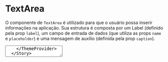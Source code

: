 

<Meta title='Data input/TextArea' component={TextArea} />

# TextArea

O componente de `TextArea` é utilizado para que o usuário possa inserir informações na aplicação. Sua estrutura é composta por um Label (definido pela prop `label`), um campo de entrada de dados (que utiliza as props `name` e `placeholder`) e uma mensagem de auxílio (definida pela prop `caption`).

<Canvas>
  <Story
    name='Base'
    parameters={{
      design: {
        type: 'figma',
        url: 'https://www.figma.com/file/O3bKxIcsj2rc1FNIRclJyT/Saturn-System?node-id=1598%3A5'
      }
    }}
  >
    <ThemeProvider>
      <TextArea name='base' label='Label' caption='Caption' placeholder='Placeholder' />
    </ThemeProvider>
  </Story>
</Canvas>

# Error

Passando a prop de `error` para o `TextArea`, o usuário pode receber um feedback visual que existe algum ponto a ser alterado no input em questão.

<Canvas>
  <Story
    name='Error'
    parameters={{
      design: {
        type: 'figma',
        url: 'https://www.figma.com/file/O3bKxIcsj2rc1FNIRclJyT/Saturn-System?node-id=1598%3A29'
      }
    }}
  >
    <ThemeProvider>
      <TextArea name='error' label='Error' placeholder='Error TextField' error caption='Required' />
    </ThemeProvider>
  </Story>
</Canvas>

# Disabled

O `TextArea` pode receber a prop de `disabled`, que desabilita todo o seu uso.

<Canvas>
  <Story
    name='Disabled'
    parameters={{
      design: {
        type: 'figma',
        url: 'https://www.figma.com/file/O3bKxIcsj2rc1FNIRclJyT/Saturn-System?node-id=1679%3A15089'
      }
    }}
  >
    <ThemeProvider>
      <TextArea
        name='disabled'
        label='Disabled'
        placeholder='Disabled TextField'
        disabled
        caption='Disabled'
      />
    </ThemeProvider>
  </Story>
</Canvas>

<ArgsTable of={TextArea} />
